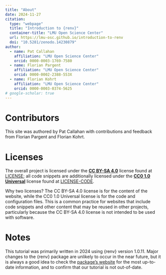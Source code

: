 ```yaml
---
title: "About"
date: 2024-11-27
citation:
  type: "webpage"
  title: "Introduction to {renv}"
  container-title: "LMU Open Science Center"
  url: https://lmu-osc.github.io/introduction-to-renv
  doi: "10.5281/zenodo.14230879"
author:
  - name: Pat Callahan
    affiliation: "LMU Open Science Center"
    orcid: 0000-0003-1769-7580
  - name: Florian Pargent
    affiliation: "LMU Open Science Center"
    orcid: 0000-0002-2388-553X
  - name: Florian Kohrt
    affiliation: "LMU Open Science Center"
    orcid: 0000-0003-0374-5625
# google-scholar: true
---
```


# Contributors

This site was authored by Pat Callahan with contributions and feedback from Florian Pargent and Florian Kohrt.

# Licenses

The overall project is licensed under the **[CC BY-SA 4.0](https://creativecommons.org/licenses/by-sa/4.0/)** license found at [LICENSE](LICENSE.md); all code snippets are additionally licensed under the **[CC0 1.0 Universal](https://creativecommons.org/publicdomain/zero/1.0/)** license found at [LICENSE-CODE](LICENSE-CODE.md).

Why two licenses? The CC BY-SA 4.0 license is for the content of the website, while the CC0 1.0 Universal license is for the code and configuration files. This is a common practice for websites that include code snippets and other content that may be reused in other projects, particularly because the CC BY-SA 4.0 license is not intended to be used with software.

# Notes

This tutorial was primarily written in 2024 using {renv} version 1.0.11. Major changes to the {renv} package are unlikely to occur in the near future, but it is always a good idea to check the [package's website](https://rstudio.github.io/renv/) for the most up-to-date information, and to confirm that our tutorial is not out-of-date. 



